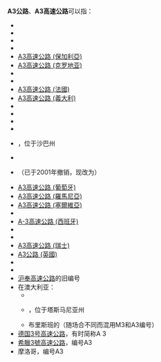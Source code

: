 {{相同编号道路索引}}
'''A3公路'''、'''A3高速公路'''可以指：
*{{link-en|A3高速公路 (阿尔巴尼亚)|A3 (Albania)}}
*{{link-de|A3高速公路 (奥地利)|Südost Autobahn}}
*{{link-fr|A3高速公路 (比利时)|Autoroute A3 (Belgique)}}
*{{link-bs|A3高速公路 (波斯尼亚和黑塞哥维那)|Autoput A3 (Bosna i Hercegovina)}}
*[[A3高速公路_(保加利亞)|A3高速公路 (保加利亞)]]
*[[A3高速公路_(克罗地亚)|A3高速公路 (克罗地亚)]]
*{{link-en|A3高速公路 (古巴)|Autopista A3 (Cuba)}}
*{{link-el|A3高速公路 (塞浦路斯)|Αυτοκινητόδρομος 3 (Κύπρος)}}
*[[A3高速公路_(法國)|A3高速公路 (法國)]]
*[[A3高速公路_(義大利)|A3高速公路 (義大利)]]
*{{link-ru|A3高速公路 (哈萨克斯坦)|Автодорога A-3 (Казахстан)}}
*{{link-lv|A3公路 (拉脱维亚)|Autoceļš A3 (Latvija)}}
*{{link-lt|A3公路 (立陶宛)|Magistralinis kelias A3 (Lietuva)}}
*{{link-lb|A3高速公路 (卢森堡)|Autobunn A3 (Lëtzebuerg)}}
*{{link-en|A3公路 (马来西亚)|A3 road (Malaysia)}}，位于沙巴州
*{{link-en|A3高速公路 (北马其顿)|A3 motorway (North Macedonia)}}
*{{link-pl|A3高速公路 (波兰)|Autostrada A3 (Polska)}}（已于2001年撤销，现改为{{link-pl|S3快速公路 (波兰)|Droga ekspresowa S3 (Polska)|S3快速公路}}）
*[[A3高速公路_(葡萄牙)|A3高速公路 (葡萄牙)]]
*[[A3高速公路_(羅馬尼亞)|A3高速公路 (羅馬尼亞)]]
*[[A3高速公路_(塞爾維亞)|A3高速公路 (塞爾維亞)]]
*{{link-sl|A3高速公路 (斯洛文尼亚)|Avtocesta A3}}
*[[A-3高速公路_(西班牙)|A-3高速公路 (西班牙)]]
*{{link-es|A3高速公路 (埃斯特雷马杜拉)|EX-A3}}
*{{link-ta|A3公路 (斯里兰卡)|ஏ-3 நெடுஞ்சாலை (இலங்கை)}}
*[[A3高速公路_(瑞士)|A3高速公路 (瑞士)]]
*[[A3公路_(英國)|A3公路 (英國)]]
*{{link-en|A3公路 (北爱尔兰)|A3 road (Northern Ireland)}}
*{{link-gv|A3公路 (马恩岛)|A3 (raad ayns Mannin)}}
*[[沪奉高速公路|沪奉高速公路]]的旧编号
*在澳大利亚：
** {{link-en|A3公路 (悉尼)|A3 (Sydney)}}
** {{link-en|塔斯曼公路|Tasman Highway}}，位于塔斯马尼亚州
** 布里斯班的{{link-en|M3/A3公路|M3/A3 (Brisbane)}}（随场合不同而混用M3和A3编号）
*[[德国3号高速公路|德国3号高速公路]]，有时简称A 3
*[[希臘3號高速公路|希臘3號高速公路]]，编号A3
*摩洛哥{{link-ar|卡萨布兰卡-阿加迪尔高速公路|الطريق_السيار_الدار_البيضاء_أكادير}}，编号A3

{{Roadindex}}